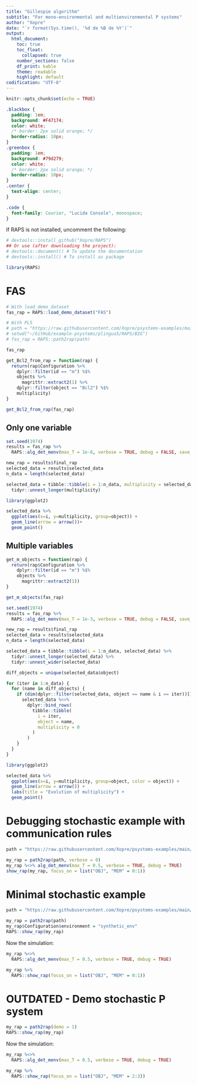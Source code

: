```yaml
---
title: "Gillespie algorithm"
subtitle: "For mono-environmental and multienvironmental P systems"
author: "Xopre"
date: "`r format(Sys.time(), '%d de %B de %Y')`"
output: 
  html_document:
    toc: true
    toc_float: 
      collapsed: true
    number_sections: false 
    df_print: kable
    theme: readable
    highlight: default 
codification: "UTF-8"
---
```


```r
knitr::opts_chunk$set(echo = TRUE)
```

```css
.blackbox {
  padding: 1em;
  background: #F47174;
  color: white;
  /* border: 2px solid orange; */
  border-radius: 10px;
}
.greenbox {
  padding: 1em;
  background: #79d279;
  color: white;
  /* border: 2px solid orange; */
  border-radius: 10px;
}
.center {
  text-align: center;
}

.code {
  font-family: Courier, "Lucida Console", monospace;
}
```

If RAPS is not installed, uncomment the following:
```r
# devtools::install_github("Xopre/RAPS")
## Or use (after downloading the project):
# devtools::document() # To update the documentation
# devtools::install() # To install as package
```

```r
library(RAPS)
```

# FAS
```r
# With load_demo_dataset
fas_rap = RAPS::load_demo_dataset("FAS")

# With PL5
# path = "https://raw.githubusercontent.com/Xopre/psystems-examples/main/plingua5/RAPS/BIG/FAS.xml"
# setwd("~/GitHub/example-psystems/plingua5/RAPS/BIG")
# fas_rap = RAPS::path2rap(path)

fas_rap
```

```r
get_Bcl2_from_rap = function(rap) {
  return(rap$Configuration %>%
    dplyr::filter(id == "m") %$%
    objects %>%
      magrittr::extract2(1) %>%
    dplyr::filter(object == "Bcl2") %$%
    multiplicity)
}

get_Bcl2_from_rap(fas_rap)
```

## Only one variable
```r
set.seed(1974)
results = fas_rap %>%
  RAPS::alg_det_menv(max_T = 1e-6, verbose = TRUE, debug = FALSE, save_each = get_Bcl2_from_rap)

new_rap = results$final_rap
selected_data = results$selected_data
n_data = length(selected_data)

selected_data = tibble::tibble(i = 1:n_data, multiplicity = selected_data) %>% 
  tidyr::unnest_longer(multiplicity)

```

```r
library(ggplot2)

selected_data %>%
  ggplot(aes(x=i, y=multiplicity, group=object)) +
  geom_line(arrow = arrow())+
  geom_point()
```

## Multiple variables

```r
get_m_objects = function(rap) {
  return(rap$Configuration %>%
    dplyr::filter(id == "m") %$%
    objects %>%
      magrittr::extract2(1))
}

get_m_objects(fas_rap)
```


```r
set.seed(1974)
results = fas_rap %>%
  RAPS::alg_det_menv(max_T = 1e-3, verbose = TRUE, debug = FALSE, save_each = get_m_objects)

new_rap = results$final_rap
selected_data = results$selected_data
n_data = length(selected_data)

selected_data = tibble::tibble(i = 1:n_data, selected_data) %>% 
  tidyr::unnest_longer(selected_data) %>%
  tidyr::unnest_wider(selected_data)

diff_objects = unique(selected_data$object)

for (iter in 1:n_data) {
  for (name in diff_objects) {
    if (dim(dplyr::filter(selected_data, object == name & i == iter))[1] == 0) {
      selected_data %<>%
        dplyr::bind_rows(
          tibble::tibble(
            i = iter,
            object = name,
            multiplicity = 0
          )
        )
    }
  }
}

library(ggplot2)

selected_data %>%
  ggplot(aes(x=i, y=multiplicity, group=object, color = object)) +
  geom_line(arrow = arrow()) +
  labs(title = "Evolution of multiplicity") +
  geom_point()
```




# Debugging stochastic example with communication rules
```r
path = "https://raw.githubusercontent.com/Xopre/psystems-examples/main/plingua5/RAPS/increasing_rules_communication/2%20-%20multi_inside_to_multi_outside_r.xml"

my_rap = path2rap(path, verbose = 0)
my_rap %<>% alg_det_menv(max_T = 0.5, verbose = TRUE, debug = TRUE)
show_rap(my_rap, focus_on = list("OBJ", "MEM" = 0:1))
```


# Minimal stochastic example

```r
path = "https://raw.githubusercontent.com/Xopre/psystems-examples/main/plingua5/RAPS/increasing_rules_evolution/0%20-%20a_to_b_stochastic.xml"

my_rap = path2rap(path)
my_rap$Configuration$environment = "synthetic_env"
RAPS::show_rap(my_rap)
```

Now the simulation:
```r
my_rap %<>%
  RAPS::alg_det_menv(max_T = 0.5, verbose = TRUE, debug = TRUE)

my_rap %>%
  RAPS::show_rap(focus_on = list("OBJ", "MEM" = 0:1))
```


# **OUTDATED** - Demo stochastic P system
```r
my_rap = path2rap(demo = 1)
RAPS::show_rap(my_rap)
```

Now the simulation:
```r
my_rap %<>%
  RAPS::alg_det_menv(max_T = 0.5, verbose = TRUE, debug = TRUE)

my_rap %>%
  RAPS::show_rap(focus_on = list("OBJ", "MEM" = 2:3))
```
